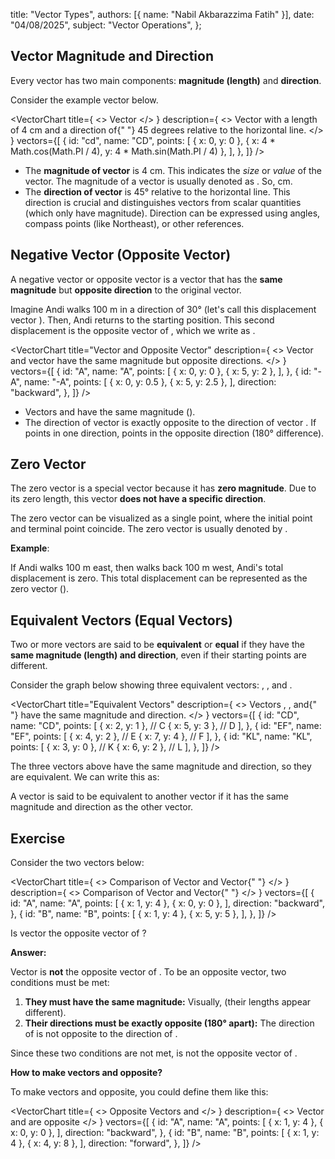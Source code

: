 
  title: "Vector Types",
  authors: [{ name: "Nabil Akbarazzima Fatih" }],
  date: "04/08/2025",
  subject: "Vector Operations",
};

## Vector Magnitude and Direction

Every vector has two main components: **magnitude (length)** and **direction**.

Consider the example vector <InlineMath math="\overrightarrow{CD}" /> below.

<VectorChart
  title={
    <>
      Vector <InlineMath math="CD" />
    </>
  }
  description={
    <>
      Vector <InlineMath math="CD" /> with a length of 4 cm and a direction of{" "}
      45 degrees relative to the horizontal line.
    </>
  }
  vectors={[
    {
      id: "cd",
      name: "CD",
      points: [
        { x: 0, y: 0 },
        { x: 4 * Math.cos(Math.PI / 4), y: 4 * Math.sin(Math.PI / 4) },
      ],
    },
  ]}
/>

- The **magnitude of vector** <InlineMath math="\overrightarrow{CD}" /> is 4 cm. This indicates the _size_ or _value_ of the vector. The magnitude of a vector <InlineMath math="\vec{v}" /> is usually denoted as <InlineMath math="|\vec{v}|" />. So, <InlineMath math="|\overrightarrow{CD}| = 4" /> cm.
- The **direction of vector** <InlineMath math="\overrightarrow{CD}" /> is 45° relative to the horizontal line. This direction is crucial and distinguishes vectors from scalar quantities (which only have magnitude). Direction can be expressed using angles, compass points (like Northeast), or other references.

## Negative Vector (Opposite Vector)

A negative vector or opposite vector is a vector that has the **same magnitude** but **opposite direction** to the original vector.

Imagine Andi walks 100 m in a direction of 30° (let's call this displacement vector <InlineMath math="\vec{A}" />). Then, Andi returns to the starting position. This second displacement is the opposite vector of <InlineMath math="\vec{A}" />, which we write as <InlineMath math="-\vec{A}" />.

<VectorChart
  title="Vector and Opposite Vector"
  description={
    <>
      Vector <InlineMath math="A" /> and vector <InlineMath math="-A" /> have
      the same magnitude but opposite directions.
    </>
  }
  vectors={[
    {
      id: "A",
      name: "A",
      points: [
        { x: 0, y: 0 },
        { x: 5, y: 2 },
      ],
    },
    {
      id: "-A",
      name: "-A",
      points: [
        { x: 0, y: 0.5 },
        { x: 5, y: 2.5 },
      ],
      direction: "backward",
    },
  ]}
/>

- Vectors <InlineMath math="\vec{A}" /> and <InlineMath math="-\vec{A}" /> have the same magnitude (<InlineMath math="|\vec{A}| = |-\vec{A}|" />).
- The direction of vector <InlineMath math="-\vec{A}" /> is exactly opposite to the direction of vector <InlineMath math="\vec{A}" />. If <InlineMath math="\vec{A}" /> points in one direction, <InlineMath math="-\vec{A}" /> points in the opposite direction (180° difference).

## Zero Vector

The zero vector is a special vector because it has **zero magnitude**. Due to its zero length, this vector **does not have a specific direction**.

The zero vector can be visualized as a single point, where the initial point and terminal point coincide. The zero vector is usually denoted by <InlineMath math="\vec{0}" />.

**Example**:

If Andi walks 100 m east, then walks back 100 m west, Andi's total displacement is zero. This total displacement can be represented as the zero vector (<InlineMath math="\vec{0}" />).

## Equivalent Vectors (Equal Vectors)

Two or more vectors are said to be **equivalent** or **equal** if they have the **same magnitude (length) and direction**, even if their starting points are different.

Consider the graph below showing three equivalent vectors: <InlineMath math="\overrightarrow{CD}" />, <InlineMath math="\overrightarrow{EF}" />, and <InlineMath math="\overrightarrow{KL}" />.

<VectorChart
  title="Equivalent Vectors"
  description={
    <>
      Vectors <InlineMath math="CD" />, <InlineMath math="EF" />, and{" "}
      <InlineMath math="KL" /> have the same magnitude and direction.
    </>
  }
  vectors={[
    {
      id: "CD",
      name: "CD",
      points: [
        { x: 2, y: 1 }, // C
        { x: 5, y: 3 }, // D
      ],
    },
    {
      id: "EF",
      name: "EF",
      points: [
        { x: 4, y: 2 }, // E
        { x: 7, y: 4 }, // F
      ],
    },
    {
      id: "KL",
      name: "KL",
      points: [
        { x: 3, y: 0 }, // K
        { x: 6, y: 2 }, // L
      ],
    },
  ]}
/>

The three vectors above have the same magnitude and direction, so they are equivalent. We can write this as:

<BlockMath math="\overrightarrow{CD} = \overrightarrow{EF} = \overrightarrow{KL}" />

A vector is said to be equivalent to another vector if it has the same magnitude and direction as the other vector.

## Exercise

Consider the two vectors below:

<VectorChart
  title={
    <>
      Comparison of Vector <InlineMath math="A" /> and Vector{" "}
      <InlineMath math="B" />
    </>
  }
  description={
    <>
      Comparison of Vector <InlineMath math="A" /> and Vector{" "}
      <InlineMath math="B" />
    </>
  }
  vectors={[
    {
      id: "A",
      name: "A",
      points: [
        { x: 1, y: 4 },
        { x: 0, y: 0 },
      ],
      direction: "backward",
    },
    {
      id: "B",
      name: "B",
      points: [
        { x: 1, y: 4 },
        { x: 5, y: 5 },
      ],
    },
  ]}
/>

Is vector <InlineMath math="\vec{A}" /> the opposite vector of <InlineMath math="\vec{B}" />?

**Answer:**

Vector <InlineMath math="\vec{A}" /> is **not** the opposite vector of <InlineMath math="\vec{B}" />. To be an opposite vector, two conditions must be met:

1.  **They must have the same magnitude:** Visually, <InlineMath math="|\vec{A}| \neq |\vec{B}|" /> (their lengths appear different).
2.  **Their directions must be exactly opposite (180° apart):** The direction of <InlineMath math="\vec{A}" /> is not opposite to the direction of <InlineMath math="\vec{B}" />.

Since these two conditions are not met, <InlineMath math="\vec{A}" /> is not the opposite vector of <InlineMath math="\vec{B}" />.

**How to make vectors <InlineMath math="\vec{A}" /> and <InlineMath math="\vec{B}" /> opposite?**

To make vectors <InlineMath math="\vec{A}" /> and <InlineMath math="\vec{B}" /> opposite, you could define them like this:

<VectorChart
  title={
    <>
      Opposite Vectors <InlineMath math="A" /> and <InlineMath math="B" />
    </>
  }
  description={
    <>
      Vector <InlineMath math="A" /> and <InlineMath math="B" /> are opposite
    </>
  }
  vectors={[
    {
      id: "A",
      name: "A",
      points: [
        { x: 1, y: 4 },
        { x: 0, y: 0 },
      ],
      direction: "backward",
    },
    {
      id: "B",
      name: "B",
      points: [
        { x: 1, y: 4 },
        { x: 4, y: 8 },
      ],
      direction: "forward",
    },
  ]}
/>
